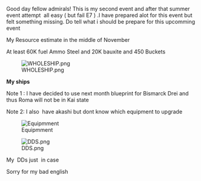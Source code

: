 Good day fellow admirals! This is my second event and after that summer event attempt  all easy ( but fail E7 ) .I have prepared alot for this event but felt something missing. Do tell what i should be prepare for this upcomming event 

My Resource estimate in the middle of November

At least 60K fuel Ammo Steel and 20K bauxite and 450 Buckets

[[File:WHOLESHIP.png|thumb|left]]













'''My ships'''

Note 1 : I have decided to use next month blueprint for Bismarck Drei and thus Roma will not be in Kai state

Note 2: I also  have akashi but dont know which equipment to upgrade



[[File:Equipmentkon.png|thumb|left|Equipmment]]

[[File:DDS.png|thumb|left]]























My  DDs just  in case



Sorry for my bad english<ac_metadata title="Second event,Planning to clear medium and hard"> </ac_metadata>